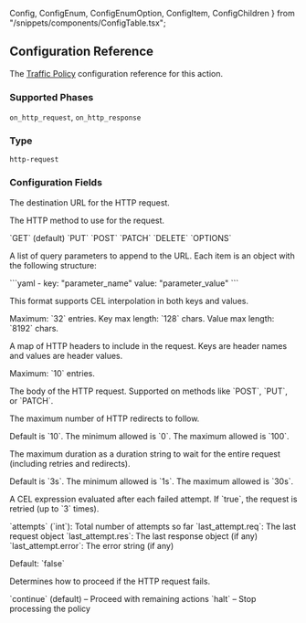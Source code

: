   Config,
  ConfigEnum,
  ConfigEnumOption,
  ConfigItem,
  ConfigChildren 
} from "/snippets/components/ConfigTable.tsx";

## Configuration Reference

The [Traffic Policy](/traffic-policy/) configuration
reference for this action.

### Supported Phases

`on_http_request`, `on_http_response`

### Type

`http-request`

### Configuration Fields

<Config>
  <ConfigItem title="url" type="string" required={true} cel={true}>
    <p>
      The destination URL for the HTTP request.
    </p>
  </ConfigItem>
  <ConfigItem title="method" type="enum">
    <p>
      The HTTP method to use for the request.
    </p>
    <ConfigEnum>
      <ConfigEnumOption>`GET` (default)</ConfigEnumOption>
      <ConfigEnumOption>`PUT`</ConfigEnumOption>
      <ConfigEnumOption>`POST`</ConfigEnumOption>
      <ConfigEnumOption>`PATCH`</ConfigEnumOption>
      <ConfigEnumOption>`DELETE`</ConfigEnumOption>
      <ConfigEnumOption>`OPTIONS`</ConfigEnumOption>
    </ConfigEnum>
  </ConfigItem>
  <ConfigItem title="query_params" type="list of objects" cel={true}>
    <p>
      A list of query parameters to append to the URL. Each item is an object with the following structure:
    </p>
```yaml
  - key: "parameter_name"
    value: "parameter_value"
```
    <p>
      This format supports CEL interpolation in both keys and values.
    </p>
    <p>
      Maximum: `32` entries. Key max length: `128` chars. Value max length: `8192` chars.
    </p>
  </ConfigItem>
  <ConfigItem title="headers" type="object" cel={true}>
    <p>
      A map of HTTP headers to include in the request. Keys are header names and values are header values.
    </p>
    <p>
      Maximum: `10` entries.
    </p>
  </ConfigItem>
  <ConfigItem title="body" type="string" cel={true}>
    <p>
      The body of the HTTP request. Supported on methods like `POST`, `PUT`, or `PATCH`.
    </p>
  </ConfigItem>
  <ConfigItem title="max_redirects" type="int">
    <p>
      The maximum number of HTTP redirects to follow.
    </p>
    <p>
      Default is `10`. The minimum allowed is `0`. The maximum allowed is `100`.
    </p>
  </ConfigItem>
  <ConfigItem title="timeout" type="duration">
    <p>
      The maximum duration as a duration string to wait for the entire request (including retries and redirects).
    </p>
    <p>
      Default is `3s`. The minimum allowed is `1s`. The maximum allowed is `30s`.
    </p>
  </ConfigItem>
  <ConfigItem title="retry_condition" type="string" cel={true}>
    <p>
      A CEL expression evaluated after each failed attempt. If `true`, the request is retried (up to `3` times).
    </p>
    <ConfigEnum label="Supported retry variables">
      <ConfigEnumOption>`attempts` (`int`): Total number of attempts so far</ConfigEnumOption>
      <ConfigEnumOption>`last_attempt.req`: The last request object</ConfigEnumOption>
      <ConfigEnumOption>`last_attempt.res`: The last response object (if any)</ConfigEnumOption>
      <ConfigEnumOption>`last_attempt.error`: The error string (if any)</ConfigEnumOption>
    </ConfigEnum>
    <p>
      Default: `false`
    </p>
  </ConfigItem>
  <ConfigItem title="on_error" type="enum">
    <p>
      Determines how to proceed if the HTTP request fails.
    </p>
    <ConfigEnum>
      <ConfigEnumOption>`continue` (default) – Proceed with remaining actions</ConfigEnumOption>
      <ConfigEnumOption>`halt` – Stop processing the policy</ConfigEnumOption>
    </ConfigEnum>
  </ConfigItem>
</Config>
